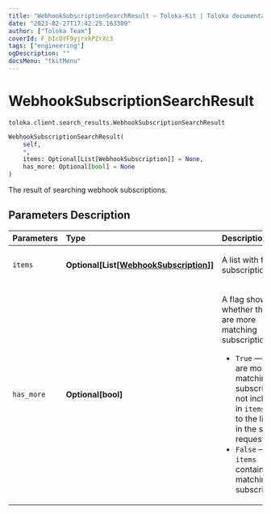 ```yaml
---
title: "WebhookSubscriptionSearchResult — Toloka-Kit | Toloka documentation"
date: "2023-02-27T17:42:25.163309"
author: ["Toloka Team"]
coverId: F_bIcOYF9yjrxkPZrXc3
tags: ["engineering"]
ogDescription: ""
docsMenu: "tkitMenu"
---
```


# WebhookSubscriptionSearchResult
`toloka.client.search_results.WebhookSubscriptionSearchResult`

```python
WebhookSubscriptionSearchResult(
    self,
    *,
    items: Optional[List[WebhookSubscription]] = None,
    has_more: Optional[bool] = None
)
```

The result of searching webhook subscriptions.

## Parameters Description

| Parameters | Type | Description |
| :----------| :----| :-----------|
`items`|**Optional\[List\[[WebhookSubscription](/docs/toloka-kit/reference/toloka.client.webhook_subscription.WebhookSubscription)\]\]**|<p>A list with found subscriptions.</p>
`has_more`|**Optional\[bool\]**|<p>A flag showing whether there are more matching subscriptions.</p> <ul> <li>`True` — There are more matching subscriptions, not included in `items` due to the limit set in the search request.</li> <li>`False` — `items` contains all matching subscriptions.</li> </ul>